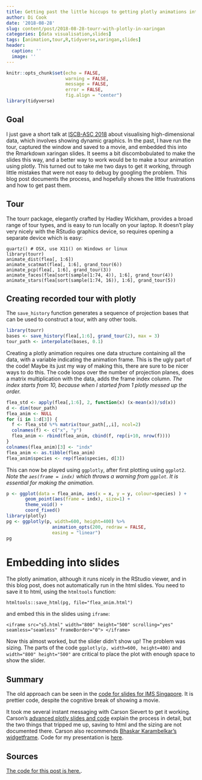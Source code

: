 ```yaml
---
title: Getting past the little hiccups to getting plotly animations into slides
author: Di Cook
date: '2018-08-28'
slug: content/post/2018-08-28-tourr-with-plotly-in-xaringan
categories: [data visualisation,slides]
tags: [animation,tour,R,tidyverse,xaringan,slides]
header:
  caption: ''
  image: ''
---
```


```r
knitr::opts_chunk$set(echo = FALSE, 
                      warning = FALSE, 
                      message = FALSE, 
                      error = FALSE,
                      fig.align = "center")
library(tidyverse)
```

## Goal

I just gave a short talk at [ISCB-ASC 2018](http://www.dicook.org/files/iscbasc2018/#1) about visualising high-dimensional data, which involves showing dynamic graphics. In the past, I have run the tour, captured the window and saved to a movie, and embedded this into the Rmarkdown xaringan slides. It seems a bit discombobulated to make the slides this way, and a better way to work would be to make a tour animation using plotly. This turned out to take me two days to get it working, through little mistakes that were not easy to debug by googling the problem. This blog post documents the process, and hopefully shows the little frustrations and how to get past them.

## Tour

The tourr package, elegantly crafted by Hadley Wickham, provides a broad range of tour types, and is easy to run locally on your laptop. It doesn't play very nicely with the RStudio graphics device, so requires opening a separate device which is easy:

```
quartz() # OSX, use X11() on Windows or linux
library(tourr)
animate_dist(flea[, 1:6])
animate_scatmat(flea[, 1:6], grand_tour(6))
animate_pcp(flea[, 1:6], grand_tour(3))
animate_faces(flea[sort(sample(1:74, 4)), 1:6], grand_tour(4))
animate_stars(flea[sort(sample(1:74, 16)), 1:6], grand_tour(5))
```

## Creating recorded tour with plotly

The `save_history` function generates a sequence of projection bases that can be used to construct a tour, with any other tools.

```r
library(tourr)
bases <- save_history(flea[,1:6], grand_tour(2), max = 3)
tour_path <- interpolate(bases, 0.1)
```

Creating a plotly animation requires one data structure containing all the data, with a variable indicating the animation frame. This is the ugly part of the code! Maybe its just my way of making this, there are sure to be nicer ways to do this. The code loops over the number of projection planes, does a matrix multiplication with the data, adds the frame index column. *The index starts from 10, because when I started from 1 plotly messed up the order.* 

```r
flea_std <- apply(flea[,1:6], 2, function(x) (x-mean(x))/sd(x))
d <- dim(tour_path)
flea_anim <- NULL
for (i in 1:d[3]) {
  f <- flea_std %*% matrix(tour_path[,,i], ncol=2)
  colnames(f) <- c("x", "y")
  flea_anim <- rbind(flea_anim, cbind(f, rep(i+10, nrow(f))))
}
colnames(flea_anim)[3] <- "indx"
flea_anim <- as.tibble(flea_anim)
flea_anim$species <- rep(flea$species, d[3])
```

This can now be played using `ggplotly`, after first plotting using `ggplot2`. *Note the `aes(frame = indx)` which throws a warning from `ggplot`. It is essential for making the animation.*

```r
p <- ggplot(data = flea_anim, aes(x = x, y = y, colour=species) ) +
       geom_point(aes(frame = indx), size=1) +
       theme_void() +
       coord_fixed()
library(plotly)
pg <- ggplotly(p, width=600, height=400) %>%
                 animation_opts(200, redraw = FALSE, 
                 easing = "linear")
pg
```

# Embedding into slides

The plotly animation, although it runs nicely in the RStudio viewer, and in this blog post, does not automatically run in the html slides. You need to save it to html, using the `htmltools` function:

```
htmltools::save_html(pg, file="flea_anim.html")    
```

and embed this in the slides using `iframe`:
 
`<iframe src="s5.html" width="800" height="500" scrolling="yes" seamless="seamless" frameBorder="0"> </iframe>`

Now this almost worked, but the slider didn't show up! The problem was sizing. The parts of the code `ggplotly(p, width=600, height=400)` and `width="800" height="500"` are critical to place the plot with enough space to show the slider.

## Summary

The old approach can be seen in the [code for slides for IMS Singapore](https://github.com/dicook/IMS-Singapore-talk). It is prettier code, despite the cognitive break of showing a movie. 

It took me several instant messaging with Carson Sievert to get it working. Carson's [advanced plotly slides and code](https://github.com/cpsievert/plotcon17/tree/master/docs/workshop/day2) explain the process in detail, but the two things that tripped me up, saving to html and the sizing are not documented there. Carson also recommends [Bhaskar Karambelkar's widgetframe](https://bhaskarvk.github.io/widgetframe/). Code for my presentation is [here](https://github.com/dicook/ISCBASC2018).

## Sources

[The code for this post is here.](https://github.com/dicook/dicook.github.io/blob/blogdown/content/post/2018-08-28-tourr-with-plotly-in-xaringan.Rmd).
